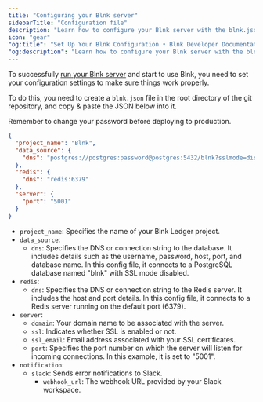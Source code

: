 ```yaml
---
title: "Configuring your Blnk server"
sidebarTitle: "Configuration file"
description: "Learn how to configure your Blnk server with the blnk.json file."
icon: "gear"
"og:title": "Set Up Your Blnk Configuration • Blnk Developer Documentation"
"og:description": "Learn how to configure your Blnk server with the blnk.json file."
---
```



To successfully [run your Blnk server](/home/install) and start to use Blnk, you need to set your configuration settings to make sure things work properly.

To do this, you need to create a `blnk.json` file in the root directory of the git repository, and copy & paste the JSON below into it.

<Warning>Remember to change your password before deploying to production.</Warning>

```json blnk.json
{
  "project_name": "Blnk",
  "data_source": {
    "dns": "postgres://postgres:password@postgres:5432/blnk?sslmode=disable"
  },
  "redis": {
    "dns": "redis:6379"
  },
  "server": {
    "port": "5001"
  }
}

```

- `project_name`: Specifies the name of your Blnk Ledger project.
- `data_source`:
	- `dns`: Specifies the DNS or connection string to the database. It includes details such as the username, password, host, port, and database name. In this config file, it connects to a PostgreSQL database named "blnk" with SSL mode disabled.
- `redis`:
	- `dns`: Specifies the DNS or connection string to the Redis server. It includes the host and port details. In this config file, it connects to a Redis server running on the default port (6379).
- `server`:
	- `domain`: Your domain name to be associated with the server.
	- `ssl`: Indicates whether SSL is enabled or not.
	- `ssl_email`: Email address associated with your SSL certificates.
	- `port`: Specifies the port number on which the server will listen for incoming connections. In this example, it is set to "5001".
- `notification`:
	- `slack`: Sends error notifications to Slack.
		- `webhook_url`: The webhook URL provided by your Slack workspace.

<NeedHelp />